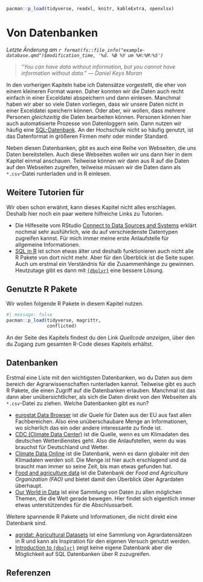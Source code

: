 ```r
pacman::p_load(tidyverse, readxl, knitr, kableExtra, openxlsx)
```

# Von Datenbanken {#sec-database}

*Letzte Änderung am `r format(fs::file_info("example-database.qmd")$modification_time, '%d. %B %Y um %H:%M:%S')`*

> *"You can have data without information, but you cannot have information without data." --- Daniel Keys Moran*

In den vorherigen Kapiteln habe ich Datensätze vorgestellt, die eher von einem kleineren Format waren. Daher konnten wir die Daten auch recht einfach in einer Exceldatei abspeichern und dann einlesen. Manchmal haben wir aber so viele Daten vorliegen, dass wir unsere Daten nicht in einer Exceldatei speichern können. Oder aber, wir wollen, dass mehrere Personen *gleichzeitig* die Daten bearbeiten können. Personen können hier auch automatisierte Prozesse von Datenloggern sein. Dann nutzen wir häufig eine [SQL-Datenbank](https://de.wikipedia.org/wiki/SQL). An der Hochschule nicht so häufig genutzt, ist das Datenformat in größeren Firmen mehr oder minder Standard.

Neben diesen Datenbanken, gibt es auch eine Reihe von Webseiten, die uns Daten bereitstellen. Auch diese Webseiten wollen wir uns dann hier in dem Kapitel einmal anschauen. Teilweise können wir dann aus R auf die Daten auf den Webseiten zugreifen, teilweise müssen wir die Daten dann als `*.csv`-Datei runterladen und in R einlesen.

::: callout-tip
## Weitere Tutorien für

Wir oben schon erwähnt, kann dieses Kapitel nicht alles erschlagen. Deshalb hier noch ein paar weitere hilfreiche Links zu Tutorien.

-   Die Hilfeseite vom RStudio [Connect to Data Sources and Systems](https://solutions.posit.co/connections/) erklärt nochmal sehr ausführlich, wie du auf verschiedenste Datentypen zugreifen kannst. Für mich immer meine erste Anlaufstelle für allgemeine Informationen.
-   [SQL in R](https://dept.stat.lsa.umich.edu/~jerrick/courses/stat701/notes/sql.html) ist schon etwas älter und deshalb funktionieren auch nicht alle R Pakete von dort nicht mehr. Aber für den Überblick ist die Seite super. Auch um erstmal ein Verständnis für die Zusammenhänge zu gewinnen. Heutzutage gibt es dann mit [`{dbplyr}`](https://dbplyr.tidyverse.org/articles/dbplyr.html) eine bessere Lösung.
:::

## Genutzte R Pakete

Wir wollen folgende R Pakete in diesem Kapitel nutzen.

```r
#| message: false
pacman::p_load(tidyverse, magrittr, 
               conflicted)
```

An der Seite des Kapitels findest du den Link *Quellcode anzeigen*, über den du Zugang zum gesamten R-Code dieses Kapitels erhältst.

## Datenbanken

Erstmal eine Liste mit den wichtigsten Datenbanken, wo du Daten aus dem bereich der Agrarwissenschaften runterladen kannst. Teilweise gibt es auch R Pakete, die einen Zugriff auf die Datenbanken erlauben. Manchmal ist das dann aber unübersichtlicher, als sich die Daten direkt von den Webseiten als `*.csv`-Datei zu ziehen. Welche Datenbanken gibt es nun?

-   [eurostat Data Browser](https://ec.europa.eu/eurostat/databrowser/explore/all/all_themes) ist *die* Quele für Daten aus der EU aus fast allen Fachbereichen. Also eine unüberschaubare Menge an Informationen, wo sicherlich das ein oder andere interessante zu finde ist.
-   [CDC (Climate Data Center)](https://www.dwd.de/EN/climate_environment/cdc/cdc_node_en.html) ist die Quelle, wenn es um Klimadaten des deutschen Wetterdienstes geht. Also die Anlaufstellen, wenn du was brauchst für Deutschland und Wetter.
-   [Climate Data Online](https://www.ncei.noaa.gov/cdo-web/) ist die Datenbank, wenn es dann globaler mit den Klimadaten werden soll. Die Menge ist hier auch erschlagend und da braucht man immer so seine Zeit, bis man etwas gefunden hat.
-   [Food and agriculture data](https://www.fao.org/faostat/en/#home) ist die Datenbank der *Food and Agriculture Organization (FAO)* und bietet damit den Überblick über Agrardaten überhaupt.
-   [Our World in Data](https://ourworldindata.org/) ist eine Sammlung von Daten zu allen möglichen Themen, die die Welt gerade bewegen. Hier findet sich eigentlich immer etwas unterstützendes für die Abschlussarbeit.

Weitere spannende R Pakete und Informationen, die nicht direkt eine Datenbank sind.

-   [agridat: Agricultural Datasets](https://cran.r-project.org/web/packages/agridat/index.html) ist eine Sammlung von Agrardatensätzen in R und kann als Inspiration für den eigenen Versuch genutzt werden.
-   [Introduction to `{dbplyr}`](https://dbplyr.tidyverse.org/articles/dbplyr.html) zeigt keine eigene Datenbank aber die Möglichkeit auf SQL Datenbanken über R zuzugreifen.

## Referenzen {.unnumbered}
